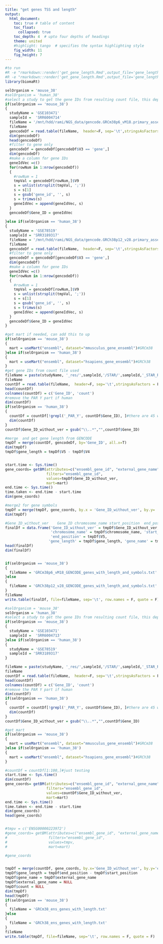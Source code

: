 ```yaml
---
title: "get genes TSS and length"
output: 
  html_document:
    toc: true # table of content
    toc_float:
      collapsed: true
    toc_depth: 4  # upto four depths of headings 
    theme: united  
    #highlight: tango  # specifies the syntax highlighting style
    fig_width: 11
    fig_height: 7
---
```


```r
#to run
#R -e "rmarkdown::render('get_gene_length.Rmd',output_file='gene_length_mouse38.html')"
#R -e "rmarkdown::render('get_gene_length.Rmd',output_file='gene_length_human38.html')"
library(biomaRt)
```

```r
selOrganism = 'mouse_38'
#selOrganism = 'human_38'
#select a study to get the gene IDs from resulting count file, this depends on genome used
if(selOrganism == 'mouse_38')
{
  studyName = 'GSE103471'
  sampleId =  'SRR6004714'
  fileName = '/mnt/hdd/rami/NGS_data/gencode.GRCm38p6_vM18.primary_assembly.annotation.gtf'
  fileName
  gencodeDf = read.table(fileName,  header=F, sep='\t',stringsAsFactors = F, check.names=F)
  dim(gencodeDf)
  head(gencodeDf)
  #filter to gene only
  gencodeDf = gencodeDf[gencodeDf$V3 == 'gene',]
  dim(gencodeDf)
  #make a column for gene IDs
  geneIdVec =c()
  for(rowNum in 1:nrow(gencodeDf))
  {
    #rowNum = 1
    tmpVal = gencodeDf[rowNum,]$V9
    s = unlist(strsplit(tmpVal, ';'))
    s = s[1]
    s = gsub('gene_id', '', s)
    s = trimws(s)
    geneIdVec = append(geneIdVec, s)
  }
  gencodeDf$Gene_ID = geneIdVec
  
}else if(selOrganism == 'human_38')
{
  studyName = 'GSE78519'
  sampleId = 'SRR3189317'
  fileName = '/mnt/hdd/rami/NGS_data/gencode.GRCh38p12_v28.primary_assembly.annotation.gtf'
  fileName
  gencodeDf = read.table(fileName,  header=F, sep='\t',stringsAsFactors = F, check.names=F)
  #filter to gene only
  gencodeDf = gencodeDf[gencodeDf$V3 == 'gene',]
  dim(gencodeDf)
  #make a column for gene IDs
  geneIdVec =c()
  for(rowNum in 1:nrow(gencodeDf))
  {
    #rowNum = 1
    tmpVal = gencodeDf[rowNum,]$V9
    s = unlist(strsplit(tmpVal, ';'))
    s = s[1]
    s = gsub('gene_id', '', s)
    s = trimws(s)
    geneIdVec = append(geneIdVec, s)
  }
  gencodeDf$Gene_ID = geneIdVec
}

#get mart if needed, can add this to up
if(selOrganism == 'mouse_38')
{
  mart = useMart("ensembl", dataset="mmusculus_gene_ensembl")#GRCm38
}else if(selOrganism == 'human_38')
{
  mart = useMart("ensembl", dataset="hsapiens_gene_ensembl")#GRCh38
}
#get gene IDs from count file used
fileName = paste(studyName, '_res/',sampleId,'/STAR/',sampleId,'_STAR_ReadCounts_v2.txt', sep='')
fileName
countDf = read.table(fileName,  header=F, sep='\t',stringsAsFactors = F, check.names=F)
head(countDf)
colnames(countDf) = c('Gene_ID', 'count')
#remove the PAR Y part if human
dim(countDf)
if(selOrganism == 'human_38')
{
  countDf = countDf[!grepl('_PAR_Y', countDf$Gene_ID), ]#there are 45 wiht _PAR_Y
  dim(countDf)
}
countDf$Gene_ID_without_ver = gsub("\\..*","",countDf$Gene_ID)

#merge  and get gene length from GENCODE
tmpDf = merge(countDf, gencodeDf, by='Gene_ID', all.x=T)
dim(tmpDf)
tmpDf$gene_length = tmpDf$V5 - tmpDf$V4


start.time <- Sys.time()
gene_coords= getBM(attributes=c("ensembl_gene_id", "external_gene_name", "chromosome_name", "start_position","end_position"), 
                   filters="ensembl_gene_id", 
                   values=tmpDf$Gene_ID_without_ver, 
                   mart=mart)
end.time <- Sys.time()
time.taken <- end.time - start.time
dim(gene_coords)

#merge2 for gene symbols
tmpDf = merge(tmpDf, gene_coords, by.x = 'Gene_ID_without_ver', by.y= 'ensembl_gene_id' ,all.x = T)
dim(tmpDf)

#Gene_ID_without_ver	Gene_ID	chromosome_name	start_position	end_position	gene_length	gene_name
finalDf = data.frame('Gene_ID_without_ver' = tmpDf$Gene_ID_without_ver, 'Gene_ID' = tmpDf$Gene_ID,
                     'chromosome_name' = tmpDf$chromosome_name, 'start_position' = tmpDf$V4,
                     'end_position' = tmpDf$V5,
                    'gene_length' = tmpDf$gene_length, 'gene_name' = tmpDf$external_gene_name) 
head(finalDf)
dim(finalDf)


if(selOrganism == 'mouse_38')
{
  fileName = 'GRCm38p6_vM18_GENCODE_genes_with_length_and_symbols.txt'  
}else
{
  fileName = 'GRCh38p12_v28_GENCODE_genes_with_length_and_symbols.txt'
}
fileName
write.table(finalDf, file=fileName, sep='\t', row.names = F, quote = F)
```


```r
#selOrganism = 'mouse_38'
selOrganism = 'human_38'
#select a study to get the gene IDs from resulting count file, this depends on genome used
if(selOrganism == 'mouse_38')
{
  studyName = 'GSE103471'
  sampleId =  'SRR6004713'
}else if(selOrganism == 'human_38')
{
  studyName = 'GSE78519'
  sampleId = 'SRR3189317'
}

fileName = paste(studyName, '_res/',sampleId,'/STAR/',sampleId,'_STAR_ReadCounts_v2.txt', sep='')
fileName
countDf = read.table(fileName,  header=F, sep='\t',stringsAsFactors = F, check.names=F)
head(countDf)
colnames(countDf) = c('Gene_ID', 'count')
#remove the PAR Y part if human
dim(countDf)
if(selOrganism == 'human_38')
{
  countDf = countDf[!grepl('_PAR_Y', countDf$Gene_ID), ]#there are 45 wiht _PAR_Y
  dim(countDf)
}
countDf$Gene_ID_without_ver = gsub("\\..*","",countDf$Gene_ID)

#get mart 
if(selOrganism == 'mouse_38')
{
  mart = useMart("ensembl", dataset="mmusculus_gene_ensembl")#GRCm38
}else if(selOrganism == 'human_38')
{
  mart = useMart("ensembl", dataset="hsapiens_gene_ensembl")#GRCh38
}

#countDf = countDf[1:100,]#just testing
start.time <- Sys.time()
dim(countDf)
gene_coords= getBM(attributes=c("ensembl_gene_id", "external_gene_name", "chromosome_name", "start_position","end_position"), 
                   filters="ensembl_gene_id", 
                   values=countDf$Gene_ID_without_ver, 
                   mart=mart)
end.time <- Sys.time()
time.taken <- end.time - start.time
dim(gene_coords)
head(gene_coords)


#tmpv = c('ENSG00000223972')
#gene_coords= getBM(attributes=c("ensembl_gene_id", "external_gene_name", "chromosome_name", "start_position","end_position"), 
#                   filters="ensembl_gene_id", 
#                   values=tmpv, 
#                   mart=mart)

#gene_coords


tmpDf = merge(countDf, gene_coords, by.x='Gene_ID_without_ver', by.y='ensembl_gene_id', all=T)
tmpDf$gene_length = tmpDf$end_position - tmpDf$start_position
tmpDf$gene_name = tmpDf$external_gene_name
tmpDf$external_gene_name = NULL
tmpDf$count = NULL
dim(tmpDf)
head(tmpDf)
if(selOrganism == 'mouse_38')
{
  fileName = 'GRCm38_ens_genes_with_length.txt'  
}else
{
  fileName = 'GRCh38_ens_genes_with_length.txt'
}
fileName
write.table(tmpDf, file=fileName, sep='\t', row.names = F, quote = F)
```